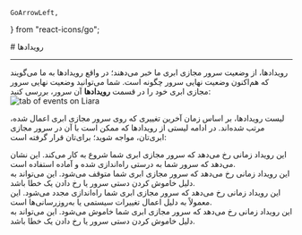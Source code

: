     GoArrowLeft,
} from "react-icons/go";


<Layout>
<Head>
<title>مستندات رویدادهای سرور مجازی ابری  - لیارا</title>

<meta property="og:title" content="مستندات خدمات رایانش ابری لیارا" />
<meta property="og:description" content="مستندات مربوط به رویدادهای یک سرور مجازی VPS در لیارا"  />
</Head>
# رویدادها

<hr className="mb-2" />
رویدادها، از وضعیت سرور مجازی ابری ما خبر می‌دهند؛ در واقع رویدادها به ما می‌گویند که هم‌اکنون وضعیت نهایی سرور چگونه است. شما می‌توانید وضعیت نهایی سرور مجازی ابری خود را در قسمت <b>رویدادها</b> آن سرور، بررسی کنید:

<div className="h-4" />
<img src="https://media.liara.ir/vps/iaas-events.png" alt="tab of events on Liara"/>
<div className="h-4" />

لیست رویدادها، بر اساس زمان آخرین تغییری که روی سرور مجازی ابری اعمال شده، مرتب شده‌اند. در ادامه لیستی از رویدادها که ممکن است با آن  در سرور مجازی ابری‌تان، مواجه شوید؛ برای‌تان قرار گرفته است:

<Section id="start" title="رویداد start" />
این رویداد زمانی رخ می‌دهد که سرور مجازی ابری شما شروع به کار می‌کند. این نشان می‌دهد که سرور شما به درستی راه‌اندازی شده و آماده استفاده است.

<Section id="stop" title="رویداد stop" />
این رویداد زمانی رخ می‌دهد که سرور مجازی ابری شما متوقف می‌شود. این می‌تواند به دلیل خاموش کردن دستی سرور یا رخ دادن یک خطا باشد.

<Section id="reboot" title="رویداد reboot" />
این رویداد زمانی رخ می‌دهد که سرور مجازی ابری شما راه‌اندازی مجدد می‌شود. این معمولاً به دلیل اعمال تغییرات سیستمی یا به‌روزرسانی‌ها است.

<Section id="shutdown" title="رویداد shutdown" />
این رویداد زمانی رخ می‌دهد که سرور مجازی ابری شما خاموش می‌شود. این می‌تواند به دلیل خاموش کردن دستی سرور یا رخ دادن یک خطا باشد.





</Layout>
